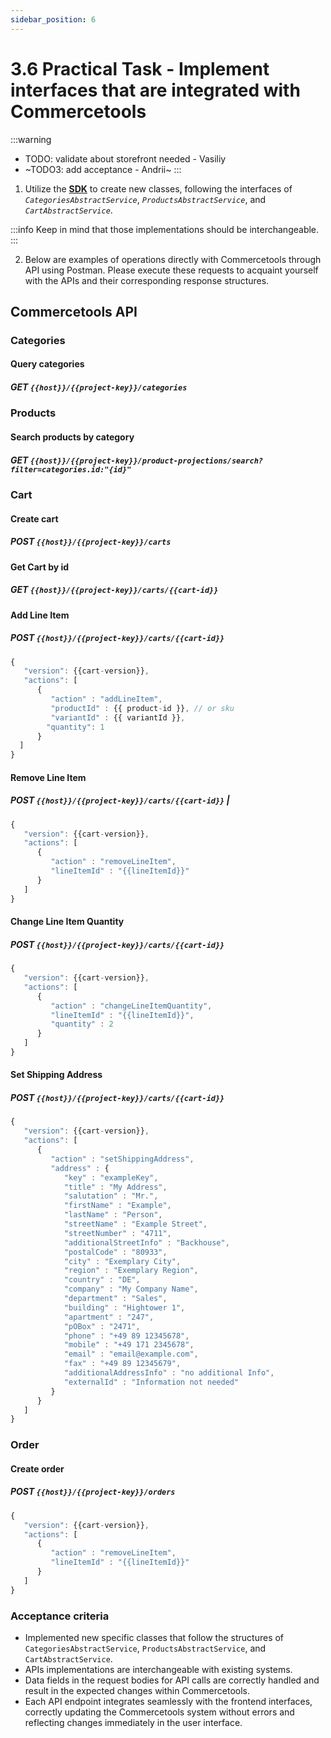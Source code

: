 ```yaml
---
sidebar_position: 6
---
```



# 3.6 Practical Task - Implement interfaces that are integrated with Commercetools

:::warning
- TODO: validate about storefront needed - Vasiliy
- ~TODO3: add acceptance - Andrii~
:::


1. Utilize the **[SDK](https://docs.commercetools.com/sdk/javascript-sdk)** to create new classes, following the interfaces of _`CategoriesAbstractService`_, _`ProductsAbstractService`_, and _`CartAbstractService`_.

:::info
Keep in mind that those implementations should be interchangeable.
:::

2. Below are examples of operations directly with Commercetools through API using Postman. Please execute these requests to acquaint yourself with the APIs and their corresponding response structures.

## Commercetools API

### Categories
#### Query categories
##### <Highlight color="#108a8c">GET</Highlight> `{{host}}/{{project-key}}/categories`

### Products
#### Search products by category
##### <Highlight color="#108a8c">GET</Highlight>    `{{host}}/{{project-key}}/product-projections/search?filter=categories.id:"{id}"`

### Cart
#### Create cart
##### <Highlight color="#109049">POST</Highlight> `{{host}}/{{project-key}}/carts`

#### Get Cart by id
##### <Highlight color="#108a8c">GET</Highlight> `{{host}}/{{project-key}}/carts/{{cart-id}}`

#### Add Line Item
##### <Highlight color="#109049">POST</Highlight> `{{host}}/{{project-key}}/carts/{{cart-id}}`
```jsx title="Request Body"
{
   "version": {{cart-version}},
   "actions": [
      {
         "action" : "addLineItem",
         "productId" : {{ product-id }}, // or sku
         "variantId" : {{ variantId }},
        "quantity": 1
      }
  ]
}
```

#### Remove Line Item
##### <Highlight color="#109049">POST</Highlight> `{{host}}/{{project-key}}/carts/{{cart-id}}` |
```jsx title="Request Body"
{
   "version": {{cart-version}},
   "actions": [
      {
         "action" : "removeLineItem",
         "lineItemId" : "{{lineItemId}}"
      }
   ]
}
```

#### Change Line Item Quantity
##### <Highlight color="#109049">POST</Highlight> `{{host}}/{{project-key}}/carts/{{cart-id}}`
```jsx title="Request Body"
{
   "version": {{cart-version}},
   "actions": [
      {
         "action" : "changeLineItemQuantity",
         "lineItemId" : "{{lineItemId}}",
         "quantity" : 2
      }
   ]
}
```

#### Set Shipping Address
##### <Highlight color="#109049">POST</Highlight> `{{host}}/{{project-key}}/carts/{{cart-id}}`
```jsx title="Request Body"
{
   "version": {{cart-version}},
   "actions": [
      {
         "action" : "setShippingAddress",
         "address" : {
            "key" : "exampleKey",
            "title" : "My Address",
            "salutation" : "Mr.",
            "firstName" : "Example",
            "lastName" : "Person",
            "streetName" : "Example Street",
            "streetNumber" : "4711",
            "additionalStreetInfo" : "Backhouse",
            "postalCode" : "80933",
            "city" : "Exemplary City",
            "region" : "Exemplary Region",
            "country" : "DE",
            "company" : "My Company Name",
            "department" : "Sales",
            "building" : "Hightower 1",
            "apartment" : "247",
            "pOBox" : "2471",
            "phone" : "+49 89 12345678",
            "mobile" : "+49 171 2345678",
            "email" : "email@example.com",
            "fax" : "+49 89 12345679",
            "additionalAddressInfo" : "no additional Info",
            "externalId" : "Information not needed"
         }
      }
   ]
}
```

### Order
#### Create order
##### <Highlight color="#109049">POST</Highlight> `{{host}}/{{project-key}}/orders`
```jsx title="Request Body"
{
   "version": {{cart-version}},
   "actions": [
      {
         "action" : "removeLineItem",
         "lineItemId" : "{{lineItemId}}"
      }
   ]
}
```

### Acceptance criteria
- Implemented new specific classes that follow the structures of `CategoriesAbstractService`, `ProductsAbstractService`, and `CartAbstractService`.
- APIs implementations are interchangeable with existing systems.
- Data fields in the request bodies for API calls are correctly handled and result in the expected changes within Commercetools.
- Each API endpoint integrates seamlessly with the frontend interfaces, correctly updating the Commercetools system without errors and reflecting changes immediately in the user interface.
